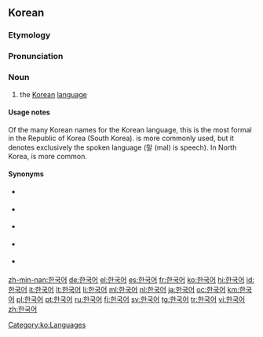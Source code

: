 ==Korean==

===Etymology===
{{ko-etym-Sino|韓國|Korea ([[한국]])|語|language ([[어]])}}

===Pronunciation===
{{ko-pron/auto|l=y}}

===Noun===
{{ko-noun|hanja=韓國語}}

# the [[Korean]] [[language]]

====Usage notes====
Of the many Korean names for the Korean language, this is the most formal in the Republic of Korea (South Korea). {{ko-l|한국말}} is more commonly used, but it denotes exclusively the spoken language (말 (mal) is speech). In North Korea, {{ko-l|조선말}} is more common.

====Synonyms====
* {{ko-l|한국말||Korean spoken language}} {{qualifier|broadly}}
* {{ko-l|우리말||our spoken language}} {{qualifier|broadly}}
* {{ko-l|조선어||Joseoneo}} {{qualifier|broadly}}
* {{ko-l|조선말||4=朝鮮말}} {{qualifier|broadly}}
* {{ko-l|고려말||4=高麗말}} {{qualifier|broadly}}

[[Category:ko:Languages]]

[[zh-min-nan:한국어]]
[[de:한국어]]
[[el:한국어]]
[[es:한국어]]
[[fr:한국어]]
[[ko:한국어]]
[[hi:한국어]]
[[id:한국어]]
[[it:한국어]]
[[lt:한국어]]
[[li:한국어]]
[[ml:한국어]]
[[nl:한국어]]
[[ja:한국어]]
[[oc:한국어]]
[[km:한국어]]
[[pl:한국어]]
[[pt:한국어]]
[[ru:한국어]]
[[fi:한국어]]
[[sv:한국어]]
[[tg:한국어]]
[[tr:한국어]]
[[vi:한국어]]
[[zh:한국어]]